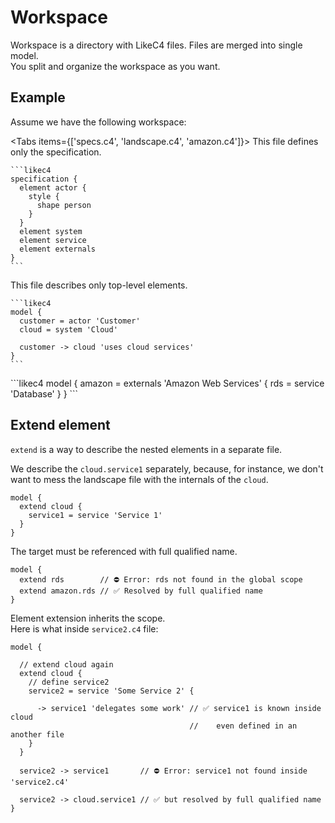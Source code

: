 
# Workspace

Workspace is a directory with LikeC4 files. Files are merged into single model.  
You split and organize the workspace as you want.

## Example

Assume we have the following workspace:

<FileTree>
  <FileTree.Folder name="cloud" open>
    <FileTree.File name="service1.c4" />
    <FileTree.File name="service2.c4" />
  </FileTree.Folder>
  <FileTree.Folder name="externals" open>
    <FileTree.File name="amazon.c4" />
  </FileTree.Folder>
  <FileTree.File name="landscape.c4" />
  <FileTree.File name="specs.c4" />  
</FileTree>

<Tabs items={['specs.c4', 'landscape.c4', 'amazon.c4']}>
  <Tab>
    This file defines only the specification.

    ```likec4    
    specification {
      element actor {
        style {
          shape person
        }
      }
      element system
      element service
      element externals
    }
    ```  
  </Tab>
  <Tab>
    This file describes only top-level elements.

    ```likec4  
    model {
      customer = actor 'Customer'
      cloud = system 'Cloud'

      customer -> cloud 'uses cloud services'
    }  
    ```  
  </Tab>
  <Tab>
    ```likec4    
    model {
      amazon = externals 'Amazon Web Services' {
        rds = service 'Database'
      }
    }
    ```  
  </Tab>
</Tabs>

## Extend element

`extend` is a way to describe the nested elements in a separate file.  

We describe the `cloud.service1` separately, because, for instance, we don't want to mess the landscape file with the internals of the `cloud`.

```likec4   filename="cloud / service1.c4" 
model {
  extend cloud {
    service1 = service 'Service 1'
  }
}
```  

The target must be referenced with full qualified name.

```likec4
model {
  extend rds        // ⛔️ Error: rds not found in the global scope
  extend amazon.rds // ✅ Resolved by full qualified name
}
```

Element extension inherits the scope.  
Here is what inside `service2.c4` file:

```likec4 filename="cloud / service2.c4"
model {

  // extend cloud again
  extend cloud {    
    // define service2
    service2 = service 'Some Service 2' {

      -> service1 'delegates some work' // ✅ service1 is known inside cloud
                                        //    even defined in an another file
    }
  }

  service2 -> service1       // ⛔️ Error: service1 not found inside 'service2.c4'

  service2 -> cloud.service1 // ✅ but resolved by full qualified name
}
```
